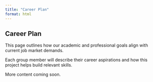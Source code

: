 ```yaml
---
title: "Career Plan"
format: html
---
```


## Career Plan

This page outlines how our academic and professional goals align with current job market demands.

Each group member will describe their career aspirations and how this project helps build relevant skills.

More content coming soon.
